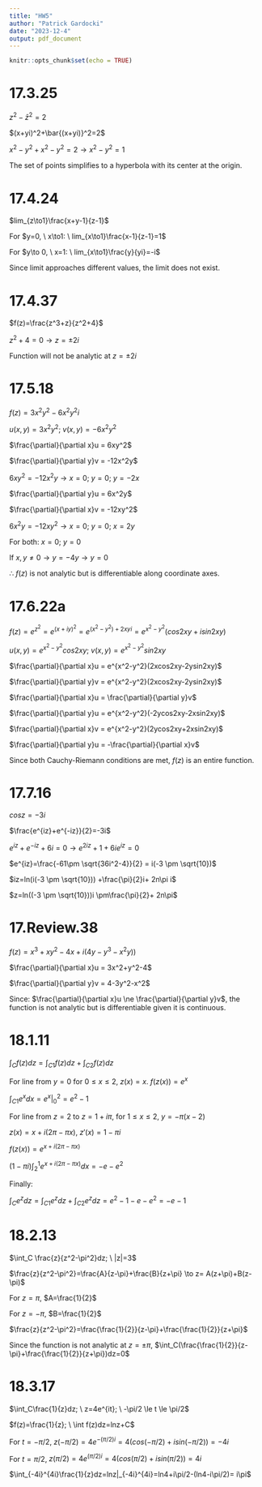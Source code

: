---
title: "HW5"
author: "Patrick Gardocki"
date: "2023-12-4"
output: pdf_document
---

```{r setup, include=FALSE}
knitr::opts_chunk$set(echo = TRUE)
```

# 17.3.25

$z^2 -\bar{z}^2=2$

$(x+yi)^2+\bar{(x+yi)}^2=2$

$x^2-y^2+x^2-y^2=2 \rightarrow x^2-y^2=1$

The set of points simplifies to a hyperbola with its center at the origin.

# 17.4.24

$lim_{z\to1}\frac{x+y-1}{z-1}$

For $y=0, \ x\to1: \ lim_{x\to1}\frac{x-1}{z-1}=1$

For $y\to 0, \ x=1: \ lim_{x\to1}\frac{y}{yi}=-i$

Since limit approaches different values, the limit does not exist.

# 17.4.37

$f(z)=\frac{z^3+z}{z^2+4}$

$z^2+4=0 \to z=\pm 2i$

Function will not be analytic at $z=\pm 2i$


# 17.5.18

$f(z)=3x^2y^2-6x^2y^2i$

$u(x,y)=3x^2y^2; \ v(x,y)=-6x^2y^2$

$\frac{\partial}{\partial x}u = 6xy^2$

$\frac{\partial}{\partial y}v = -12x^2y$

$6xy^2=-12x^2y \to x=0;\ y=0;\ y=-2x$

$\frac{\partial}{\partial y}u = 6x^2y$

$\frac{\partial}{\partial x}v = -12xy^2$

$6x^2y=-12xy^2 \to x=0;\ y=0;\ x=2y$

For both: $x=0;\ y=0$

If $x,y\ne 0 \to y=-4y \to y=0$

$\therefore \ f(z)$ is not analytic but is differentiable along coordinate axes. 

# 17.6.22a

$f(z)=e^{z^2}=e^{(x+iy)^2} =e^{(x^2-y^2)+2xyi} = e^{x^2-y^2}(cos2xy+isin2xy)$

$u(x,y)=e^{x^2-y^2}cos2xy; \ v(x,y)=e^{x^2-y^2}sin2xy$

$\frac{\partial}{\partial x}u = e^{x^2-y^2}(2xcos2xy-2ysin2xy)$

$\frac{\partial}{\partial y}v = e^{x^2-y^2}(2xcos2xy-2ysin2xy)$

$\frac{\partial}{\partial x}u = \frac{\partial}{\partial y}v$

$\frac{\partial}{\partial y}u = e^{x^2-y^2}(-2ycos2xy-2xsin2xy)$

$\frac{\partial}{\partial x}v = e^{x^2-y^2}(2ycos2xy+2xsin2xy)$

$\frac{\partial}{\partial y}u = -\frac{\partial}{\partial x}v$

Since both Cauchy-Riemann conditions are met, $f(z)$ is an entire function.

# 17.7.16

$cosz=-3i$

$\frac{e^{iz}+e^{-iz}}{2}=-3i$

$e^{iz}+e^{-iz}+6i=0 \to e^{2iz}+1+6ie^{iz}=0$

$e^{iz}=\frac{-61\pm \sqrt{36i^2-4}}{2} = i(-3 \pm \sqrt{10})$

$iz=ln(i(-3 \pm \sqrt{10})) +\frac{\pi}{2}i+ 2n\pi i$

$z=ln((-3 \pm \sqrt{10}))i \pm\frac{\pi}{2}+ 2n\pi$


# 17.Review.38

$f(z)=x^3+xy^2-4x+i(4y-y^3-x^2y))$

$\frac{\partial}{\partial x}u = 3x^2+y^2-4$

$\frac{\partial}{\partial y}v = 4-3y^2-x^2$

Since: $\frac{\partial}{\partial x}u \ne \frac{\partial}{\partial y}v$, the function is not analytic but is differentiable given it is continuous.

# 18.1.11

$\int_C f(z)dz=\int_{C1}f(z)dz+\int_{C2}f(z)dz$

For line from $y=0$ for $0\le x\le 2$, $z(x)=x$. $f(z(x))=e^x$

$\int_{C1}e^xdx=e^x|_0^2=e^2-1$

For line from $z=2$ to $z=1+i\pi$, for $1\le x \le 2$, $y=-\pi (x-2)$ 

$z(x)=x+i(2\pi -\pi x), \ z'(x)=1-\pi i$

$f(z(x))=e^{x+i(2\pi -\pi x)}$

$(1-\pi i)\int_{2}^1e^{x+i(2\pi -\pi x)}dx=-e-e^2$

Finally:

$\int_C e^zdz=\int_{C1}e^zdz+\int_{C2}e^zdz= e^2-1-e-e^2=-e-1$


# 18.2.13

$\int_C \frac{z}{z^2-\pi^2}dz; \ |z|=3$

$\frac{z}{z^2-\pi^2}=\frac{A}{z-\pi}+\frac{B}{z+\pi} \to z= A(z+\pi)+B(z-\pi)$

For $z=\pi$, $A=\frac{1}{2}$

For $z=-\pi$, $B=\frac{1}{2}$

$\frac{z}{z^2-\pi^2}=\frac{\frac{1}{2}}{z-\pi}+\frac{\frac{1}{2}}{z+\pi}$

Since the function is not analytic at $z=\pm \pi$,
$\int_C(\frac{\frac{1}{2}}{z-\pi}+\frac{\frac{1}{2}}{z+\pi})dz=0$


# 18.3.17

$\int_C\frac{1}{z}dz; \ z=4e^{it}; \ -\pi/2 \le t \le \pi/2$

$f(z)=\frac{1}{z}; \ \int f(z)dz=lnz+C$

For $t=-\pi/2$, $z(-\pi/2)=4e^{-(\pi/2)i} = 4(cos(-\pi/2) +isin(-\pi/2))=-4i$

For $t=\pi/2$, $z(\pi/2)=4e^{(\pi/2)i} = 4(cos(\pi/2) +isin(\pi/2))=4i$

$\int_{-4i}^{4i}\frac{1}{z}dz=lnz|_{-4i}^{4i}=ln4+i\pi/2-(ln4-i\pi/2)= i\pi$
